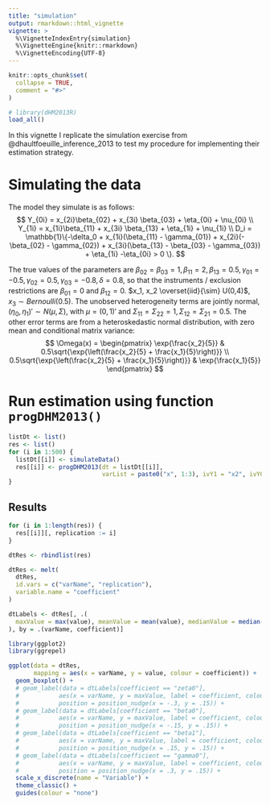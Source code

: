 ```yaml
---
title: "simulation"
output: rmarkdown::html_vignette
vignette: >
  %\VignetteIndexEntry{simulation}
  %\VignetteEngine{knitr::rmarkdown}
  %\VignetteEncoding{UTF-8}
---
```


```r
knitr::opts_chunk$set(
  collapse = TRUE,
  comment = "#>"
)
```

```r
# library(dHM2013R)
load_all()

```

In this vignette I replicate the simulation exercise from @dhaultfoeuille_inference_2013 to test my procedure for implementing their estimation strategy. 

# Simulating the data

The model they simulate is as follows:
$$
Y_{0i} = x_{2i}\beta_{02} + x_{3i} \beta_{03} + \eta_{0i} + \nu_{0i} \\
Y_{1i} = x_{1i}\beta_{11} + x_{3i} \beta_{13} + \eta_{1i} + \nu_{1i} \\
D_i = \mathbb{1}\{-\delta_0 + x_{1i}(\beta_{11} - \gamma_{01}) + x_{2i}(-\beta_{02} - \gamma_{02}) + x_{3i}(\beta_{13} - \beta_{03} - \gamma_{03}) + \eta_{1i} -\eta_{0i} > 0 \}.
$$

The true values of the parameters are $\beta_{02} = \beta_{03} = 1, \, \beta_{11} = 2, \, \beta_{13} = 0.5, \, \gamma_{01} = -0.5, \, \gamma_{02} = 0.5, \, \gamma_{03} = -0.8, \, \delta = 0.8$, so that the instruments / exclusion restrictions are $\beta_{01} = 0$ and $\beta_{12} = 0$. $x_1, x_2 \overset{iid}{\sim} U(0,4)$, $x_3 \sim Bernoulli(0.5)$. The unobserved heterogeneity terms are jointly normal, $(\eta_0, \eta_1)' \sim N(\mu, \Sigma)$, with $\mu = (0,1)'$ and $\Sigma_{11} = \Sigma_{22} = 1, \, \Sigma_{12} = \Sigma_{21} = 0.5$. The other error terms are from a heteroskedastic normal distribution, with zero mean and conditional matrix variance:
$$
\Omega(x) = \begin{pmatrix}
\exp{\frac{x_2}{5}} & 0.5\sqrt{\exp{\left(\frac{x_2}{5} + \frac{x_1}{5}\right)}} \\
0.5\sqrt{\exp{\left(\frac{x_2}{5} + \frac{x_1}{5}\right)}} & \exp{\frac{x_1}{5}}
\end{pmatrix}
$$

# Run estimation using function `progDHM2013()`


```r

listDt <- list()
res <- list()
for (i in 1:500) {
  listDt[[i]] <- simulateData()
  res[[i]] <- progDHM2013(dt = listDt[[i]], 
                          varList = paste0("x", 1:3), ivY1 = "x2", ivY0 = "x1")
}


```

## Results

```r

for (i in 1:length(res)) {
  res[[i]][, replication := i]
}

dtRes <- rbindlist(res)

dtRes <- melt(
  dtRes, 
  id.vars = c("varName", "replication"),
  variable.name = "coefficient"
)

dtLabels <- dtRes[, .(
  maxValue = max(value), meanValue = mean(value), medianValue = median(value)
), by = .(varName, coefficient)]

library(ggplot2)
library(ggrepel)

ggplot(data = dtRes, 
       mapping = aes(x = varName, y = value, colour = coefficient)) +
  geom_boxplot() + 
  # geom_label(data = dtLabels[coefficient == "zeta0"], 
  #           aes(x = varName, y = maxValue, label = coefficient, colour = coefficient),
  #           position = position_nudge(x = -.3, y = .15)) +
  # geom_label(data = dtLabels[coefficient == "beta0"], 
  #           aes(x = varName, y = maxValue, label = coefficient, colour = coefficient),
  #           position = position_nudge(x = -.15, y = .15)) +
  # geom_label(data = dtLabels[coefficient == "beta1"], 
  #           aes(x = varName, y = maxValue, label = coefficient, colour = coefficient),
  #           position = position_nudge(x = .15, y = .15)) +
  # geom_label(data = dtLabels[coefficient == "gamma0"], 
  #           aes(x = varName, y = maxValue, label = coefficient, colour = coefficient),
  #           position = position_nudge(x = .3, y = .15)) +
  scale_x_discrete(name = "Variable") +
  theme_classic() +
  guides(colour = "none")
```
